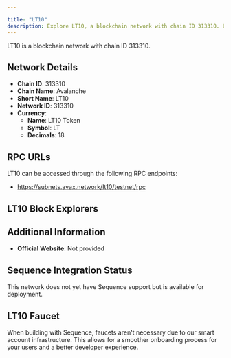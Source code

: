 ```yaml
---

title: "LT10"
description: Explore LT10, a blockchain network with chain ID 313310. Learn about its native currency, LT10 Token, and how to interact with the network.
---
```




LT10 is a blockchain network with chain ID 313310.

## Network Details

- **Chain ID**: 313310
- **Chain Name**: Avalanche
- **Short Name**: LT10
- **Network ID**: 313310
- **Currency**: 
  - **Name**: LT10 Token
  - **Symbol**: LT
  - **Decimals**: 18

## RPC URLs

LT10 can be accessed through the following RPC endpoints:

- https://subnets.avax.network/lt10/testnet/rpc

## LT10 Block Explorers



## Additional Information

- **Official Website**: Not provided

## Sequence Integration Status

This network does not yet have Sequence support but is available for deployment.

## LT10 Faucet

When building with Sequence, faucets aren't necessary due to our smart account infrastructure. This allows for a smoother onboarding process for your users and a better developer experience.
